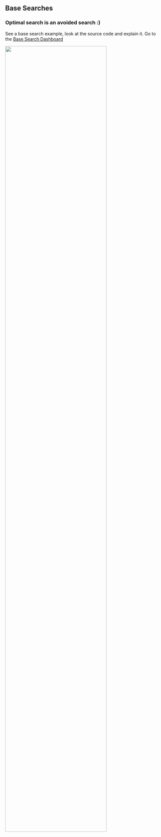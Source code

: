 ## Base Searches

### Optimal search is an avoided search :) 

See a base search example, look at the source code and explain it. 
Go to the [Base Search Dashboard](basesearch) 

<img src="/static/app/splunk4champions2/images/base_search_dashboard.png" width="80%" />


